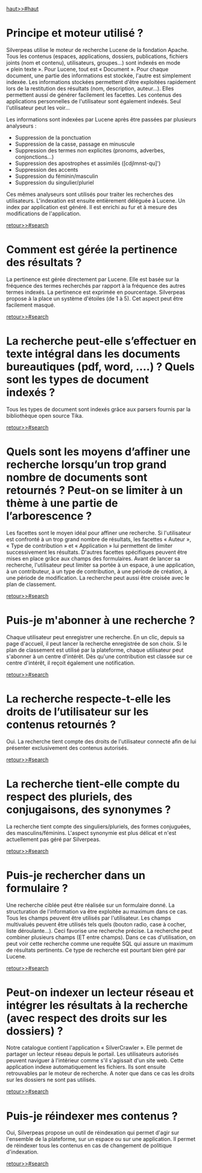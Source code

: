 ﻿[[haut>>#haut]]

= Principe et moteur utilisé ?  =

Silverpeas utilise le moteur de recherche Lucene de la fondation Apache. 
Tous les contenus (espaces, applications, dossiers, publications, fichiers joints (nom et contenu), utilisateurs, groupes...) sont indexés en mode « plein texte ».
Pour Lucene, tout est « Document ».
Pour chaque document, une partie des informations est stockée, l'autre est simplement indexée.
Les informations stockées permettent d'être exploitées rapidement lors de la restitution des résultats (nom, description, auteur...). 
Elles permettent aussi de générer facilement les facettes.
Les contenus des applications personnelles de l'utilisateur sont également indexés. Seul l'utilisateur peut les voir...

Les informations sont indexées par Lucene après être passées par plusieurs analyseurs : 
* Suppression de la ponctuation
* Suppression de la casse, passage en minuscule
* Suppression des termes non explicites (pronoms, adverbes, conjonctions...)
* Suppression des apostrophes et assimilés ([cdjlmnst-qu]')
* Suppression des accents
* Suppression du féminin/masculin
* Suppression du singulier/pluriel

Ces mêmes analyseurs sont utilisés pour traiter les recherches des utilisateurs. 
L'indexation est ensuite entièrement déléguée à Lucene. Un index par application est généré. Il est enrichi au fur et à mesure des modifications de l'application.

[[retour>>#search]]

= Comment est gérée la pertinence des résultats ? =

La pertinence est gérée directement par Lucene. 
Elle est basée sur la fréquence des termes recherchés par rapport à la fréquence des autres termes indexés. 
La pertinence est exprimée en pourcentage. Silverpeas propose à la place un système d'étoiles (de 1 à 5). Cet aspect peut être facilement masqué.

[[retour>>#search]]

= La recherche peut-elle s’effectuer en texte intégral dans les documents bureautiques (pdf, word, ….) ? Quels sont les types de document indexés ? =

Tous les types de document sont indexés grâce aux parsers fournis par la bibliothèque open source Tika.

[[retour>>#search]]

= Quels sont les moyens d’affiner une recherche lorsqu’un trop grand nombre de documents sont retournés ? Peut-on se limiter à un thème à une partie de l’arborescence ? =

Les facettes sont le moyen idéal pour affiner une recherche. Si l'utilisateur est confronté à un trop grand nombre de résultats, les facettes « Auteur », « Type de contribution » et « Application » lui permettent de limiter successivement les résultats. 
D'autres facettes spécifiques peuvent être mises en place grâce aux champs des formulaires.
Avant de lancer sa recherche, l'utilisateur peut limiter sa portée à un espace, à une application, à un contributeur, à un type de contribution, à une période de création, à une période de modification.
La recherche peut aussi être croisée avec le plan de classement.

[[retour>>#search]]

= Puis-je m'abonner à une recherche ? =

Chaque utilisateur peut enregistrer une recherche. En un clic, depuis sa page d'accueil, il peut lancer la recherche enregistrée de son choix.
Si le plan de classement est utilisé par la plateforme, chaque utilisateur peut s'abonner à un centre d'intérêt. Dès qu'une contribution est classée sur ce centre d'intérêt, il reçoit également une notification.

[[retour>>#search]]

= La recherche respecte-t-elle les droits de l’utilisateur sur les contenus retournés ? =

Oui. La recherche tient compte des droits de l'utilisateur connecté afin de lui présenter exclusivement des contenus autorisés.

[[retour>>#search]]

= La recherche tient-elle compte du respect des pluriels, des conjugaisons, des synonymes ? =

La recherche tient compte des singuliers/pluriels, des formes conjuguées, des masculins/féminins.
L'aspect synonymie est plus délicat et n'est actuellement pas géré par Silverpeas.

[[retour>>#search]]

= Puis-je rechercher dans un formulaire ? = 

Une recherche ciblée peut être réalisée sur un formulaire donné. 
La structuration de l'information va être exploitée au maximum dans ce cas. Tous les champs peuvent être utilisés par l'utilisateur. 
Les champs multivalués peuvent être utilisés tels quels (bouton radio, case à cocher, liste déroulante...). 
Ceci favorise une recherche précise. La recherche peut combiner plusieurs champs (ET entre champs). 
Dans ce cas d'utilisation, on peut voir cette recherche comme une requête SQL qui assure un maximum de résultats pertinents. 
Ce type de recherche est pourtant bien géré par Lucene.

[[retour>>#search]]

= Peut-on indexer un lecteur réseau et intégrer les résultats à la recherche (avec respect des droits sur les dossiers) ? =

Notre catalogue contient l'application « SilverCrawler ». Elle permet de partager un lecteur réseau depuis le portail. 
Les utilisateurs autorisés peuvent naviguer à l'intérieur comme s'il s'agissait d'un site web.
Cette application indexe automatiquement les fichiers. Ils sont ensuite retrouvables par le moteur de recherche. 
A noter que dans ce cas les droits sur les dossiers ne sont pas utilisés.

[[retour>>#search]]

= Puis-je réindexer mes contenus ? =

Oui, Silverpeas propose un outil de réindexation qui permet d'agir sur l'ensemble de la plateforme, sur un espace ou sur une application. 
Il permet de réindexer tous les contenus en cas de changement de politique d'indexation.

[[retour>>#search]]

